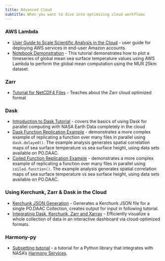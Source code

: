 ```yaml
---
title: Advanced Cloud
subtitle: When you want to dive into optimizing cloud workflows
---
```


### **AWS Lambda** 
- [User Guide to Scale Scientific Analysis in the Cloud](../notebooks/aws_lambda_sst/docs/documentation.md) - user guide for deploying AWS services in end-user Amazon accounts
- [Notebook Demonstration](../notebooks/aws_lambda_sst/podaac-lambda-invoke-sst-global-mean.ipynb) - This tutorial demonstrates how to plot a timeseries of global mean sea surface temperature values using AWS Lambda to perform the global mean computation using the MUR 25km dataset.

### **Zarr** 
- [Tutorial for NetCDF4 Files](../external/zarr_access.ipynb) - Teaches about the Zarr cloud optimized format

### **Dask**
- [Introduction to Dask Tutorial](../notebooks/Advanced_cloud/basic_dask.ipynb) - covers the basics of using Dask for parallel computing with NASA Earth Data completely in the cloud
- [Dask Function Replication Example](../notebooks/Advanced_cloud/dask_delayed_01.ipynb) - demonstrates a more complex example of replicating a function over many files in parallel using `dask.delayed()`. The example analysis generates spatial correlation maps of sea surface temperature vs sea surface height, using data sets available on PO.DAAC.
- [Coiled Function Replication Example](../notebooks/Advanced_cloud/dask_delayed_01.ipynb) - demonstrates a more complex example of replicating a function over many files in parallel using `coiled.function()`. The example analysis generates spatial correlation maps of sea surface temperature vs sea surface height, using data sets available on PO.DAAC.

### Using **Kerchunk, Zarr & Dask** in the Cloud
- [Kerchunk JSON Generation](../external/SWOT_to_kerchunk.ipynb) - Generates a Kerchunk JSON file for a single PO.DAAC Collection, creates output for input in following tutorial.
- [Integrating Dask, Kerchunk, Zarr and Xarray](../external/SWOT_SSH_dashboard.ipynb) - Efficiently visualize a whole collection of data in an interactive dashboard via cloud-optimized formats.

### **Harmony-py** 
- [Subsetting tutorial](https://harmony-py.readthedocs.io/en/main/user/tutorial.html) - a tutorial for a Python library that integrates with NASA's [Harmony Services](https://harmony.earthdata.nasa.gov/).
